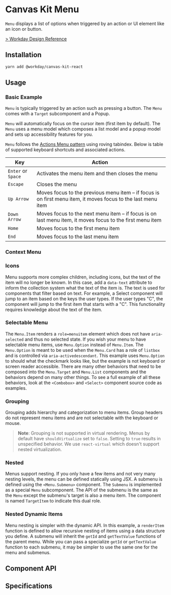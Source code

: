 

# Canvas Kit Menu

`Menu` displays a list of options when triggered by an action or UI element like an icon or button.

[> Workday Design Reference](https://design.workday.com/components/popups/menus)

## Installation

```sh
yarn add @workday/canvas-kit-react
```

## Usage

### Basic Example

`Menu` is typically triggered by an action such as pressing a button. The `Menu` comes with a
`Target` subcomponent and a Popup.

<ExampleCodeBlock code={Basic} />

`Menu` will automatically focus on the cursor item (first item by default). The `Menu` uses a menu
model which composes a list model and a popup model and sets up accessibility features for you.

`Menu` follows the
[Actions Menu pattern](https://www.w3.org/WAI/ARIA/apg/patterns/menu-button/examples/menu-button-actions/)
using roving tabindex. Below is table of supported keyboard shortcuts and associated actions.

| Key                | Action                                                                                                       |
| ------------------ | ------------------------------------------------------------------------------------------------------------ |
| `Enter` or `Space` | Activates the menu item and then closes the menu                                                             |
| `Escape`           | Closes the menu                                                                                              |
| `Up Arrow`         | Moves focus to the previous menu item – if focus is on first menu item, it moves focus to the last menu item |
| `Down Arrow`       | Moves focus to the next menu item – if focus is on last menu item, it moves focus to the first menu item     |
| `Home`             | Moves focus to the first menu item                                                                           |
| `End`              | Moves focus to the last menu item                                                                            |

### Context Menu

<ExampleCodeBlock code={ContextMenu} />

### Icons

Menu supports more complex children, including icons, but the text of the item will no longer be
known. In this case, add a `data-text` attribute to inform the collection system what the text of
the item is. The text is used for components that filter based on text. For example, a Select
component will jump to an item based on the keys the user types. If the user types "C", the
component will jump to the first item that starts with a "C". This functionality requires knowledge
about the text of the item.

<ExampleCodeBlock code={Icons} />

### Selectable Menu

The `Menu.Item` renders a `role=menuitem` element which does not have `aria-selected` and thus no
selected state. If you wish your menu to have selectable menu items, use `Menu.Option` instead of
`Menu.Item`. The `Menu.Option` is meant to be used when the `Menu.Card` has a role of `listbox` and
is controlled via `aria-activedescendant`. This example uses `Menu.Option` to should what the
checkmark looks like, but the example is not keyboard or screen reader accessible. There are many
other behaviors that need to be composed into the `Menu.Target` and `Menu.List` components and the
behaviors depend on many other things. To see a full example of all these behaviors, look at the
`<Combobox>` and `<Select>` component source code as examples.

<ExampleCodeBlock code={SelectableMenu} />

### Grouping

Grouping adds hierarchy and categorization to menu items. Group headers do not represent menu items
and are not selectable with the keyboard or mouse.

> **Note**: Grouping is not supported in virtual rendering. Menus by default have `shouldVirtualize`
> set to `false`. Setting to `true` results in unspecified behavior. We use `react-virtual` which
> doesn't support nested virtualization.

<ExampleCodeBlock code={Grouping} />

### Nested

Menus support nesting. If you only have a few items and not very many nesting levels, the menu can
be defined statically using JSX. A submenu is defined using the `<Menu.Submenu>` component. The
`Submenu` is implemented as a special `Menu` subcomponent. The API of the submenu is the same as the
`Menu` except the submenu's target is also a menu item. The component is named `TargetItem` to
indicate this dual role.

<ExampleCodeBlock code={Nested} />

### Nested Dynamic Items

Menu nesting is simpler with the dynamic API. In this example, a `renderItem` function is defined to
allow recursive nesting of items using a data structure you define. A submenu will inherit the
`getId` and `getTextValue` functions of the parent menu. While you can pass a specialize `getId` or
`getTextValue` function to each submenu, it may be simpler to use the same one for the menu and
submenus.

<ExampleCodeBlock code={NestedDynamic} />

## Component API

<SymbolDoc name="Menu" fileName="/react/" />

## Specifications

<Specifications file="./cypress/component/Menu.spec.tsx" name="Menu" />
